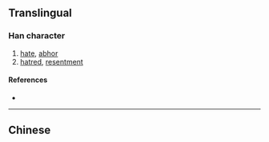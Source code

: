 {{also|懟}}
{{character info/new}}
==Translingual==

===Han character===
{{Han char|rn=61|rad=心|as=05|sn=8|four=|canj=EIP|ids=⿱对心}}

# [[hate]], [[abhor]]
# [[hatred]], [[resentment]]

====References====
* {{Han ref|kx=0383.111|hdz=42282.050|uh=603C|ud=24636}}

----

==Chinese==
{{zh-see|懟}}
